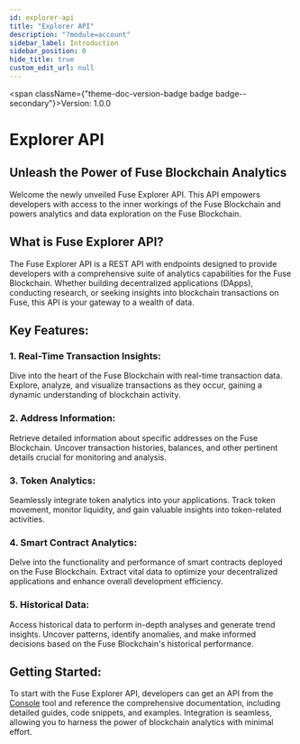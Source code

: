 ```yaml
---
id: explorer-api
title: "Explorer API"
description: "?module=account"
sidebar_label: Introduction
sidebar_position: 0
hide_title: true
custom_edit_url: null
---
```



<span className={"theme-doc-version-badge badge badge--secondary"}>Version: 1.0.0</span>

<h1 className={"openapi__heading"}>Explorer API</h1>



## Unleash the Power of Fuse Blockchain Analytics

Welcome the newly unveiled Fuse Explorer API. This API empowers developers with access to the inner workings of the Fuse Blockchain and powers analytics and data exploration on the Fuse Blockchain.

## What is Fuse Explorer API?

The Fuse Explorer API is a REST API with endpoints designed to provide developers with a comprehensive suite of analytics capabilities for the Fuse Blockchain. Whether building decentralized applications (DApps), conducting research, or seeking insights into blockchain transactions on Fuse, this API is your gateway to a wealth of data.

## Key Features:

### 1. Real-Time Transaction Insights:
   Dive into the heart of the Fuse Blockchain with real-time transaction data. Explore, analyze, and visualize transactions as they occur, gaining a dynamic understanding of blockchain activity.

### 2. Address Information:
   Retrieve detailed information about specific addresses on the Fuse Blockchain. Uncover transaction histories, balances, and other pertinent details crucial for monitoring and analysis.

### 3. Token Analytics:
   Seamlessly integrate token analytics into your applications. Track token movement, monitor liquidity, and gain valuable insights into token-related activities.

### 4. Smart Contract Analytics:
   Delve into the functionality and performance of smart contracts deployed on the Fuse Blockchain. Extract vital data to optimize your decentralized applications and enhance overall development efficiency.

### 5. Historical Data:
   Access historical data to perform in-depth analyses and generate trend insights. Uncover patterns, identify anomalies, and make informed decisions based on the Fuse Blockchain's historical performance.

## Getting Started:

To start with the Fuse Explorer API, developers can get an API from the [Console](https://console.fuse.io/build) tool and reference the comprehensive documentation, including detailed guides, code snippets, and examples. Integration is seamless, allowing you to harness the power of blockchain analytics with minimal effort.

